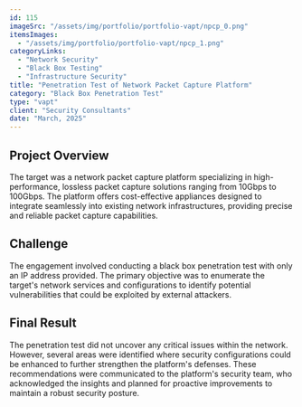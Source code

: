 ```yaml
---
id: 115
imageSrc: "/assets/img/portfolio/portfolio-vapt/npcp_0.png"
itemsImages:
  - "/assets/img/portfolio/portfolio-vapt/npcp_1.png"
categoryLinks:
  - "Network Security"
  - "Black Box Testing"
  - "Infrastructure Security"
title: "Penetration Test of Network Packet Capture Platform"
category: "Black Box Penetration Test"
type: "vapt"
client: "Security Consultants"
date: "March, 2025"
---
```


## Project Overview

The target was a network packet capture platform specializing in high-performance, lossless packet capture solutions ranging from 10Gbps to 100Gbps. The platform offers cost-effective appliances designed to integrate seamlessly into existing network infrastructures, providing precise and reliable packet capture capabilities.

## Challenge

The engagement involved conducting a black box penetration test with only an IP address provided. The primary objective was to enumerate the target's network services and configurations to identify potential vulnerabilities that could be exploited by external attackers.

## Final Result

The penetration test did not uncover any critical issues within the network. However, several areas were identified where security configurations could be enhanced to further strengthen the platform's defenses. These recommendations were communicated to the platform's security team, who acknowledged the insights and planned for proactive improvements to maintain a robust security posture.
